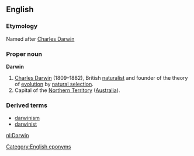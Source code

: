 ==English==
{{wikipedia}}
===Etymology===
Named after [[w:Charles Darwin|Charles Darwin]]

===Proper noun===
'''Darwin'''
# [[w:Charles Darwin|Charles Darwin]] (1809–1882), British [[naturalist]] and founder of the theory of [[evolution]] by [[natural selection]].
# Capital of the [[Northern Territory]] ([[Australia]]).

===Derived terms===
*[[darwinism]]
*[[darwinist]]

[[Category:English eponyms]]
[[nl:Darwin]]